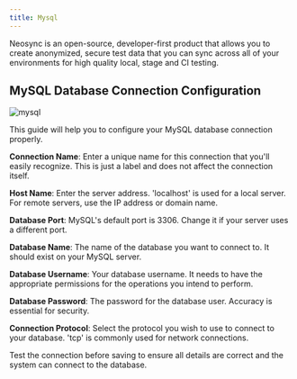 ```yaml
---
title: Mysql
---
```


Neosync is an open-source, developer-first product that allows you to create anonymized, secure test data that you can sync across all of your environments for high quality local, stage and CI testing.

## MySQL Database Connection Configuration

![mysql](https://assets.nucleuscloud.com/neosync/docs/mysql.png)

This guide will help you to configure your MySQL database connection properly.

**Connection Name**: Enter a unique name for this connection that you'll easily recognize. This is just a label and does not affect the connection itself.

**Host Name**: Enter the server address. 'localhost' is used for a local server. For remote servers, use the IP address or domain name.

**Database Port**: MySQL's default port is 3306. Change it if your server uses a different port.

**Database Name**: The name of the database you want to connect to. It should exist on your MySQL server.

**Database Username**: Your database username. It needs to have the appropriate permissions for the operations you intend to perform.

**Database Password**: The password for the database user. Accuracy is essential for security.

**Connection Protocol**: Select the protocol you wish to use to connect to your database. 'tcp' is commonly used for network connections.

Test the connection before saving to ensure all details are correct and the system can connect to the database.
